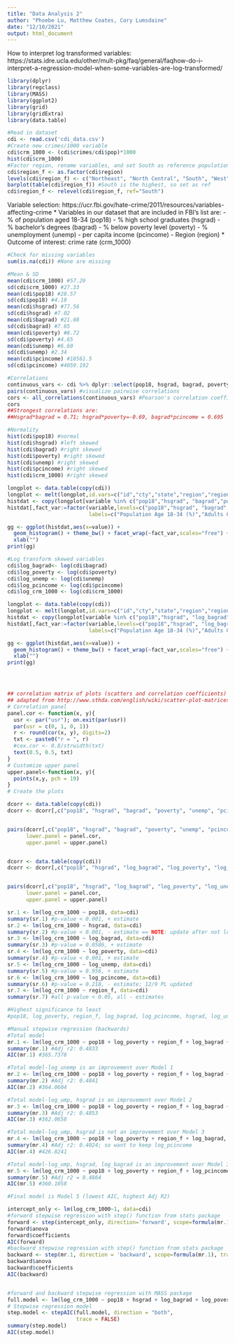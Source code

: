 ```yaml
---
title: "Data Analysis 2"
author: "Phoebe Lu, Matthew Coates, Cory Lumsdaine"
date: "12/10/2021"
output: html_document
---
```

How to interpret log transformed variables: https://stats.idre.ucla.edu/other/mult-pkg/faq/general/faqhow-do-i-interpret-a-regression-model-when-some-variables-are-log-transformed/


```r
library(dplyr)
library(regclass)
library(MASS)
library(ggplot2)
library(grid)
library(gridExtra)
library(data.table)
```

```r
#Read in dataset
cdi <- read.csv('cdi_data.csv')
#Create new crimes/1000 variable
cdi$crm_1000 <- (cdi$crimes/cdi$pop)*1000
hist(cdi$crm_1000)
#Factor region, rename variables, and set South as reference population (largest)
cdi$region_f <- as.factor(cdi$region)
levels(cdi$region_f) <- c("Northeast", "North Central", "South", "West")
barplot(table(cdi$region_f)) #South is the highest, so set as ref
cdi$region_f <- relevel(cdi$region_f, ref="South")
```

Variable selection: https://ucr.fbi.gov/hate-crime/2011/resources/variables-affecting-crime
* Variables in our dataset that are included in FBI's list are:
- % of population aged 18-34 (pop18)
- % high school graduates (hsgrad)
- % bachelor's degrees (bagrad)
- % below poverty level (poverty)
- % unemployment (unemp)
- per capita income (pcincome)
- Region (region)
* Outcome of interest: crime rate (crm_1000)
```r
#Check for missing variables
sum(is.na(cdi)) #None are missing

#Mean & SD
mean(cdi$crm_1000) #57.29
sd(cdi$crm_1000) #27.33
mean(cdi$pop18) #28.57
sd(cdi$pop18) #4.19
mean(cdi$hsgrad) #77.56
sd(cdi$hsgrad) #7.02
mean(cdi$bagrad) #21.08
sd(cdi$bagrad) #7.65
mean(cdi$poverty) #8.72
sd(cdi$poverty) #4.65
mean(cdi$unemp) #6.60
sd(cdi$unemp) #2.34
mean(cdi$pcincome) #18561.5
sd(cdi$pcincome) #4059.192

#Correlations
continuous_vars <- cdi %>% dplyr::select(pop18, hsgrad, bagrad, poverty, unemp, pcincome,crm_1000)
pairs(continuous_vars) #visualize pairwise correlations
cors <- all_correlations(continuous_vars) #Pearson's correlation coefficients
cors
##Strongest correlations are:
##Hsgrad*bagrad = 0.71; hsgrad*poverty=-0.69, bagrad*pcincome = 0.695

#Normality
hist(cdi$pop18) #normal
hist(cdi$hsgrad) #left skewed
hist(cdi$bagrad) #right skewed
hist(cdi$poverty) #right skewed
hist(cdi$unemp) #right skewed
hist(cdi$pcincome) #right skewed
hist(cdi$crm_1000) #right skewed

longplot <- data.table(copy(cdi))
longplot <- melt(longplot,id.vars=c("id","cty","state","region","region_f"))
histdat <- copy(longplot[variable %in% c("pop18","hsgrad", "bagrad","poverty","unemp","pcincome","crm_1000")])
histdat[,fact_var:=factor(variable,levels=c("pop18","hsgrad", "bagrad","poverty","unemp","pcincome","crm_1000"),
                          labels=c("Population Age 18-34 (%)","Adults Graduated HS (%)","Adults with Bachelor's Degree (%)","Population in Poverty (%)","Unemployed (%)","Income per Capita ($)","Serious Crime Rate (per 1,000)"))]

gg <- ggplot(histdat,aes(x=value)) + 
  geom_histogram() + theme_bw() + facet_wrap(~fact_var,scales="free") + ylab("Count") + 
  xlab("")
print(gg)

#Log transform skewed variables
cdi$log_bagrad<- log(cdi$bagrad)
cdi$log_poverty <- log(cdi$poverty)
cdi$log_unemp <- log(cdi$unemp)
cdi$log_pcincome <- log(cdi$pcincome)
cdi$log_crm_1000 <- log(cdi$crm_1000)

longplot <- data.table(copy(cdi))
longplot <- melt(longplot,id.vars=c("id","cty","state","region","region_f"))
histdat <- copy(longplot[variable %in% c("pop18","hsgrad", "log_bagrad","log_poverty","log_unemp","log_pcincome","log_crm_1000")])
histdat[,fact_var:=factor(variable,levels=c("pop18","hsgrad", "log_bagrad","log_poverty","log_unemp","log_pcincome","log_crm_1000"),
                          labels=c("Population Age 18-34 (%)","Adults Graduated HS (%) (exp)","Adults with Bachelor's Degree (%) (log)","Population in Poverty (%) (log)","Unemployed (%) (log)","Income per Capita ($) (log)","Serious Crime Rate (per 1,000) (log)"))]

gg <- ggplot(histdat,aes(x=value)) + 
  geom_histogram() + theme_bw() + facet_wrap(~fact_var,scales="free") + ylab("Count") + 
  xlab("")
print(gg)




## correlation matrix of plots (scatters and correlation coefficients)
## adapted from http://www.sthda.com/english/wiki/scatter-plot-matrices-r-base-graphs
# Correlation panel
panel.cor <- function(x, y){
  usr <- par("usr"); on.exit(par(usr))
  par(usr = c(0, 1, 0, 1))
  r <- round(cor(x, y), digits=2)
  txt <- paste0("r = ", r)
  #cex.cor <- 0.8/strwidth(txt)
  text(0.5, 0.5, txt)
}
# Customize upper panel
upper.panel<-function(x, y){
  points(x,y, pch = 19)
}
# Create the plots

dcorr <- data.table(copy(cdi))
dcorr <- dcorr[,c("pop18", "hsgrad", "bagrad", "poverty", "unemp", "pcincome","crm_1000"),with=F]


pairs(dcorr[,c("pop18", "hsgrad", "bagrad", "poverty", "unemp", "pcincome","crm_1000")], 
      lower.panel = panel.cor,
      upper.panel = upper.panel)


dcorr <- data.table(copy(cdi))
dcorr <- dcorr[,c("pop18", "hsgrad", "log_bagrad", "log_poverty", "log_unemp", "log_pcincome","log_crm_1000"),with=F]


pairs(dcorr[,c("pop18", "hsgrad", "log_bagrad", "log_poverty", "log_unemp", "log_pcincome","log_crm_1000")], 
      lower.panel = panel.cor,
      upper.panel = upper.panel)


```

```r
sr.1 <- lm(log_crm_1000 ~ pop18, data=cdi)
summary(sr.1) #p-value < 0.001, + estimate
sr.2 <- lm(log_crm_1000 ~ hsgrad, data=cdi)
summary(sr.2) #p-value < 0.001, - estimate == NOTE: update after not logging; 12/9 PL updated
sr.3 <- lm(log_crm_1000 ~ log_bagrad, data=cdi)
summary(sr.3) #p-value = 0.0586, + estimate
sr.4 <- lm(log_crm_1000 ~ log_poverty, data=cdi)
summary(sr.4) #p-value < 0.001, + estimate
sr.5 <- lm(log_crm_1000 ~ log_unemp, data=cdi) 
summary(sr.5) #p-value = 0.956, + estimate
sr.6 <- lm(log_crm_1000 ~ log_pcincome, data=cdi)
summary(sr.6) #p-value = 0.218, - estimate; 12/9 PL updated
sr.7 <- lm(log_crm_1000 ~ region_f, data=cdi)
summary(sr.7) #all p-value < 0.05, all - estimates
```

```r
#Highest significance to least
#pop18, log_poverty, region_f, log_bagrad, log_pcincome, hsgrad, log_unemp

#Manual stepwise regression (backwards)
#Total model
mr.1 <- lm(log_crm_1000 ~ pop18 + log_poverty + region_f + log_bagrad + log_pcincome + hsgrad + log_unemp, data=cdi)
summary(mr.1) #Adj r2: 0.4833
AIC(mr.1) #365.7378

#Total model-log_unemp is an improvement over Model 1
mr.2 <- lm(log_crm_1000 ~ pop18 + log_poverty + region_f + log_bagrad + log_pcincome + hsgrad, data=cdi)
summary(mr.2) #Adj r2: 0.4841
AIC(mr.2) #364.0604

#Total model-log_ump, hsgrad is an improvement over Model 2
mr.3 <- lm(log_crm_1000 ~ pop18 + log_poverty + region_f + log_bagrad + log_pcincome, data=cdi)
summary(mr.3) #Adj r2: 0.4853
AIC(mr.3) #362.0658

#Total model-log_ump, hsgrad is not an improvement over Model 3
mr.4 <- lm(log_crm_1000 ~ pop18 + log_poverty + region_f + log_bagrad, data=cdi)
summary(mr.4) #Adj r2: 0.4024; so want to keep log_pcincome
AIC(mr.4) #426.8241

#Total model-log_ump, hsgrad, log_bagrad is an improvement over Model 3; best model (all p-values < 0.05)
mr.5 <- lm(log_crm_1000 ~ pop18 + log_poverty + region_f + log_pcincome, data=cdi)
summary(mr.5) #Adj r2 = 0.4864
AIC(mr.5) #360.1058

#Final model is Model 5 (lowest AIC, highest Adj R2)
```

```r
intercept_only <- lm(log_crm_1000~1, data=cdi)
#forward stepwise regression with step() function from stats package
forward <- step(intercept_only, direction='forward', scope=formula(mr.1), trace=0)
forward$anova
forward$coefficients
AIC(forward)
#backward stepwise regression with step() function from stats package
backward <- step(mr.1, direction = 'backward', scope=formula(mr.1), trace=0)
backward$anova
backward$coefficients
AIC(backward)


#forward and backward stepwise regression with MASS package
full.model <- lm(log_crm_1000 ~ pop18 + hsgrad + log_bagrad + log_poverty + log_unemp + pcincome, data=cdi)
# Stepwise regression model
step.model <- stepAIC(full.model, direction = "both", 
                      trace = FALSE)
summary(step.model)
AIC(step.model)
```


